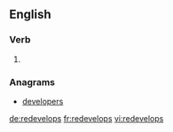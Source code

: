 ==English==

===Verb===
{{head|en}}

# {{en-third-person singular of|redevelop}}

===Anagrams===
* [[developers#English|developers]]

[[de:redevelops]]
[[fr:redevelops]]
[[vi:redevelops]]
